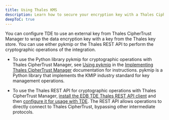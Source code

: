 ```yaml
---
title: Using Thales KMS
description: Learn how to secure your encryption key with a Thales CipherTrust Manager key.
deepToC: true
---
```


You can configure TDE to use an external key from Thales CipherTrust Manager to wrap the data encryption key with a key from the Thales key store. You can use either pykmip or the Thales REST API to perform the cryptographic operations of the integration. 

-  To use the Python library pykmip for cryptographic operations with Thales CipherTrust Manager, see [Using pykmip](/partner_docs/ThalesCipherTrustManager/05-UsingThalesCipherTrustManager/) in the [Implementing Thales CipherTrust Manager](/partner_docs/ThalesCipherTrustManager/) documentation for instructions. pykmip is a Python library that implements the KMIP industry standard for key management operations.

-  To use the Thales REST API for cryptographic operations with Thales CipherTrust Manager, [install the EDB TDE Thales REST API client](installing_thales_client) and then [configure it for usage with TDE](/tde/latest/secure_key/key_store/thales/thales_restapi). The REST API allows operations to directly connect to Thales CipherTrust, bypassing other intermediate protocols.
